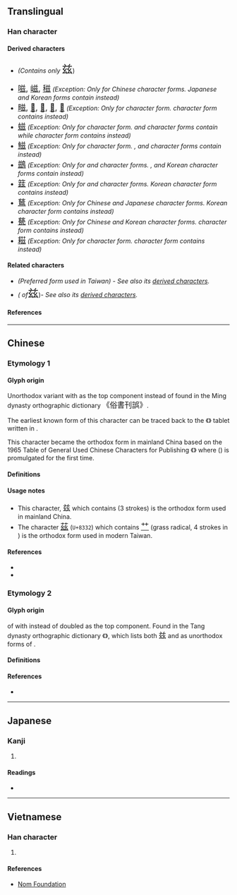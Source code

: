 {{also|茲|玆}}
{{character info/new}}
==Translingual==

===Han character===
{{Han char|rn=12|rad=八|as=07|sn=9|four=80732|canj=TVII|ids=⿱䒑𢆶}}

====Derived characters====
* {{l|mul|[[𡞰]], [[𢰩]], [[滋]], [[𣕜]], [[𤍏]], [[𤧹]], [[磁]], [[禌]], [[糍]], [[𬗭]], [[𦖺]], [[𧛏]], [[鎡]]([[镃]]), [[𩝐]], [[𫚤]], [[鹚]], [[𬝘]], [[𡙛]], [[孳]], [[慈]], [[𭵝]], [[𡢫]], [[𤀟]], [[𥖃]]}} ''(Contains only'' <font size=5>兹</font>)
* <font size=4, lang=zh>[[嗞#Translingual|嗞]], [[嵫#Translingual|嵫]], [[稵#Translingual|稵]]</font> ''(Exception: Only for Chinese character forms. Japanese and Korean forms contain <span style="background:#F0FFE0"><big>{{l|mul|茲}}</big></span> instead)''
* <font size=4, lang=zh-Hans>[[㽧#Translingual|㽧]], [[𤮀#Translingual|𤮀]], [[𪑿#Translingual|𪑿]], [[𤂇#Translingual|𤂇]], [[𪇔#Translingual|𪇔]]</font> ''(Exception: Only for  {{w|zh:新字形|mainland China}} character form. {{w|zh:國字標準字體|Taiwan}} character form contains <span style="background:#F0FFE0"><big>{{l|mul|茲}}</big></span> instead)''
* <font size=4, lang=zh-Hans>[[螆#Translingual|螆]]</font> ''(Exception: Only for {{w|zh:新字形|mainland China}} character form. {{w|zh:國字標準字體|Taiwan}} and {{w|Hong Kong Supplementary Character Set|Hong Kong}} character forms contain <span style="background:#F0FFE0"><big>{{l|mul|茲}}</big></span> while {{w|JIS X 0213|Japan}} character form contains <span style="background:#FFF2E0"><big>{{l|mul|玆}}</big></span> instead)''
* <font size=4, lang=zh-Hans>[[鰦#Translingual|鰦]]</font> ''(Exception: Only for {{w|zh:新字形|mainland China}} character form. {{w|zh:國字標準字體|Taiwan}}, {{w|Hong Kong Supplementary Character Set|Hong Kong}} and {{w|JIS X 0213|Japan}} character forms contain <span style="background:#F0FFE0"><big>{{l|mul|茲}}</big></span> instead)''
* <font size=4, lang=zh-Hans>[[鷀#Translingual|鷀]]</font> ''(Exception: Only for {{w|zh:新字形|mainland China}} and {{w|JIS X 0213|Japan}} character forms. {{w|zh:國字標準字體|Taiwan}}, {{w|Hong Kong Supplementary Character Set|Hong Kong}} and Korean character forms contain <span style="background:#F0FFE0"><big>{{l|mul|茲}}</big></span> instead)''
* <font size=4, lang=zh>[[䈘#Translingual|䈘]]</font> ''(Exception: Only for {{w|zh:新字形|mainland China}} and {{w|zh:國字標準字體|Taiwan}} character forms. Korean character form contains <span style="background:#F0FFE0"><big>{{l|mul|茲}}</big></span> instead)''
* <font size=4, lang=zh>[[鶿#Translingual|鶿]]</font> ''(Exception: Only for Chinese and Japanese character forms. Korean character form contains <span style="background:#FFF2E0"><big>{{l|mul|玆}}</big></span> instead)''
* <font size=4, lang=zh>[[甆#Translingual|甆]]</font> ''(Exception: Only for Chinese and Korean character forms. {{w|JIS X 0213|Japan}} character form contains <span style="background:#F0FFE0"><big>{{l|mul|茲}}</big></span> instead)''
* <font size=4, lang=zh-Hant-TW>[[𦔒#Translingual|𦔒]]</font> ''(Exception: Only for {{w|zh:國字標準字體|Taiwan}} character form. {{w|Hong Kong Supplementary Character Set|Hong Kong}} character form contains <span style="background:#F0FFE0"><big>{{l|mul|茲}}</big></span> instead)''

====Related characters====
* <span style="background:#F0FFE0"><big>{{l|mul|茲}}</big></span> ''(Preferred form used in Taiwan) - See also its [[茲#Derived characters|derived characters]].''
* <span style="background:#FFF2E0"><big>{{l|mul|玆}}</big></span> ''({{w|Variant Chinese character|Variant form}} of ''<font size=5>兹</font>)'' - See also its [[玆#Derived characters|derived characters]].''

====References====
{{Han ref|kx=1031.381|hdz=10248.060|uh=5179}}

----

==Chinese==

===Etymology 1===

====Glyph origin====
Unorthodox variant {{Han simp|茲|nocap=y}} with {{l|zh|䒑}} as the top component instead of {{l|zh|艹}} found in the Ming dynasty orthographic dictionary <big>《俗書刊誤》</big>.

The earliest known form of this character can be traced back to the {{w|Han dynasty}} 《{{w2|zh|孔宙碑}}》 tablet written in {{w|clerical script}}. <!-- Refer http://dict.variants.moe.edu.tw/variants/rbt/word_attribute.rbt?educode=A03473-002#11 -->

This character became the orthodox form in mainland China based on the 1965 Table of General Used Chinese Characters for Publishing 《{{w2|zh|印刷通用漢字字形表}}》 where {{w|Xin Zixing}} ({{w2|zh|新字形#新舊字形對照表|新字形}}) is promulgated for the first time.

====Definitions====
{{zh-see|茲}}

====Usage notes====
* This character, <big>兹</big> which contains {{l|zh|䒑}} (3 strokes) is the orthodox form used in mainland China. <!-- See also Character 1653 - https://zh.wikisource.org/wiki/通用規范漢字表 -->
* The character <font size=4, lang=zh-hant>[[茲#Chinese|茲]]</font> (<code>U+8332</code>) which contains <font size=4, lang=zh-hant>[[艹#Chinese|艹]]</font> (grass radical, 4 strokes in {{w|traditional Chinese}}) is the orthodox form used in modern Taiwan. <!-- Refer https://www.moedict.tw/茲 -->

====References====
* {{R:twedu|A03473#34}} <!-- Pictorial reference for 《俗書刊誤》 -->
* {{R:twedu|A03473-002#11}} <!-- Pictorial reference for 《孔宙碑》 -->

===Etymology 2===

====Glyph origin====
{{w|Variant Chinese character|Variant form}} of <big>{{l|zh|玆}}</big> with <big>{{l|zh|䒑}}</big> instead of doubled {{l|zh|亠}} as the top component. Found in the Tang dynasty orthographic dictionary {{w|Ganlu Zishu}} 《{{w2|zh|干祿字書}}》, which lists both <big>兹</big> and {{l|zh|茲}} as unorthodox forms of <big>{{l|zh|玆}}</big>. <!-- Note: The printed reference in the Dictionary of Chinese Character Variants has been broken into two portions. The complete statement reads 「茲、兹、玆， 並上俗中通下正。」 , where 玆 the final character is given as the orthodox form (正), while the first two are its variant forms (俗) -->

====Definitions====
{{zh-see|玆|v}}

====References====
* {{R:twedu|B02590-006#18}} <!-- Pictorial reference for 《干祿字書》 -->

----

==Japanese==

===Kanji===
{{ja-kanji|grade=|rs=八07}}

# {{rfdef|ja|sort=八07}}

====Readings====
* {{ja-readings|on=[[じ]] (ji), [[し]] (shi)|kun=[[しげる]] (shigeru), [[ます]] (masu), [[むしろ]] (mushiro)}}

----

==Vietnamese==

===Han character===
{{vi-hantu|rs=八07|[[tư]]}}

# {{rfdef|vi|sort=八07}}

====References====
* [http://nomfoundation.org/common/nom_details.php?codepoint=5179 Nom Foundation]